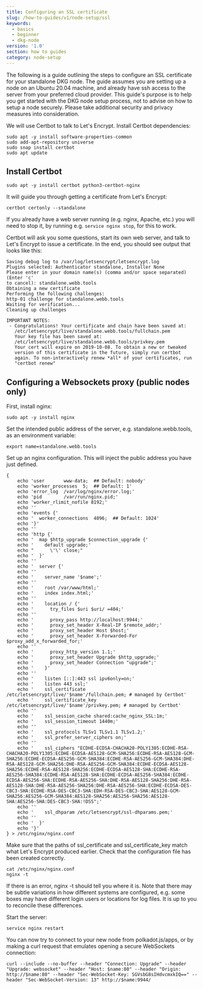 ```yaml
---
title: Configuring an SSL certificate
slug: /how-to-guides/v1/node-setup/ssl
keywords:
  - basics
  - beginner
  - dkg-node
version: '1.0'
section: how to guides
category: node-setup
---
```


The following is a guide outlining the steps to configure an SSL certificate for your standalone DKG node. The guide assumes you are setting up
a node on an Ubuntu 20.04 machine, and already have ssh access to the server from your preferred cloud provider. 
This guide's purpose is to help you get started with the DKG node setup process, not to advise on how to setup a node securely. Please
take additional security and privacy measures into consideration.

We will use Certbot to talk to Let's Encrypt. Install Certbot dependencies:

```
sudo apt -y install software-properties-common
sudo add-apt-repository universe
sudo snap install certbot
sudo apt update
```

## Install Certbot

```
sudo apt -y install certbot python3-certbot-nginx
```

It will guide you through getting a certificate from Let's Encrypt:
```
certbot certonly --standalone
```

If you already have a web server running (e.g. nginx, Apache, etc.) you will need to stop it, by running e.g. `service nginx stop`, for this to work.

Certbot will ask you some questions, start its own web server, and talk to Let's Encrypt to issue a certificate. In the end, you should see output that looks like this:
```
Saving debug log to /var/log/letsencrypt/letsencrypt.log
Plugins selected: Authenticator standalone, Installer None
Please enter in your domain name(s) (comma and/or space separated)  (Enter 'c'
to cancel): standalone.webb.tools
Obtaining a new certificate
Performing the following challenges:
http-01 challenge for standalone.webb.tools
Waiting for verification...
Cleaning up challenges

IMPORTANT NOTES:
 - Congratulations! Your certificate and chain have been saved at:
   /etc/letsencrypt/live/standalone.webb.tools/fullchain.pem
   Your key file has been saved at:
   /etc/letsencrypt/live/standalone.webb.tools/privkey.pem
   Your cert will expire on 2019-10-08. To obtain a new or tweaked
   version of this certificate in the future, simply run certbot
   again. To non-interactively renew *all* of your certificates, run
   "certbot renew"
```

## Configuring a Websockets proxy (public nodes only)

First, install nginx:
```
sudo apt -y install nginx
```

Set the intended public address of the server, e.g. standalone.webb.tools, as an environment variable:
```
export name=standalone.webb.tools
```
Set up an nginx configuration. This will inject the public address you have just defined.

```
{
    echo 'user       www-data;  ## Default: nobody'
    echo 'worker_processes  5;  ## Default: 1'
    echo 'error_log  /var/log/nginx/error.log;'
    echo 'pid        /var/run/nginx.pid;'
    echo 'worker_rlimit_nofile 8192;'
    echo ''
    echo 'events {'
    echo '  worker_connections  4096;  ## Default: 1024'
    echo '}'
    echo ''
    echo 'http {'
    echo '  map $http_upgrade $connection_upgrade {'
    echo '    default upgrade;'
    echo "      \'\' close;"
    echo '  }'
    echo ''
    echo '  server {'
    echo ''
    echo '    server_name '$name';'
    echo ''
    echo '    root /var/www/html;'
    echo '    index index.html;'
    echo ''
    echo '    location / {'
    echo '      try_files $uri $uri/ =404;'
    echo ''
    echo '      proxy_pass http://localhost:9944;'
    echo '      proxy_set_header X-Real-IP $remote_addr;'
    echo '      proxy_set_header Host $host;'
    echo '      proxy_set_header X-Forwarded-For $proxy_add_x_forwarded_for;'
    echo ''
    echo '      proxy_http_version 1.1;'
    echo '      proxy_set_header Upgrade $http_upgrade;'
    echo '      proxy_set_header Connection "upgrade";'
    echo '    }'
    echo ''
    echo '    listen [::]:443 ssl ipv6only=on;'
    echo '    listen 443 ssl;'
    echo '    ssl_certificate /etc/letsencrypt/live/'$name'/fullchain.pem; # managed by Certbot'
    echo '    ssl_certificate_key /etc/letsencrypt/live/'$name'/privkey.pem; # managed by Certbot'
    echo ''
    echo '    ssl_session_cache shared:cache_nginx_SSL:1m;'
    echo '    ssl_session_timeout 1440m;'
    echo ''
    echo '    ssl_protocols TLSv1 TLSv1.1 TLSv1.2;'
    echo '    ssl_prefer_server_ciphers on;'
    echo ''
    echo '    ssl_ciphers "ECDHE-ECDSA-CHACHA20-POLY1305:ECDHE-RSA-CHACHA20-POLY1305:ECDHE-ECDSA-AES128-GCM-SHA256:ECDHE-RSA-AES128-GCM-SHA256:ECDHE-ECDSA-AES256-GCM-SHA384:ECDHE-RSA-AES256-GCM-SHA384:DHE-RSA-AES128-GCM-SHA256:DHE-RSA-AES256-GCM-SHA384:ECDHE-ECDSA-AES128-SHA256:ECDHE-RSA-AES128-SHA256:ECDHE-ECDSA-AES128-SHA:ECDHE-RSA-AES256-SHA384:ECDHE-RSA-AES128-SHA:ECDHE-ECDSA-AES256-SHA384:ECDHE-ECDSA-AES256-SHA:ECDHE-RSA-AES256-SHA:DHE-RSA-AES128-SHA256:DHE-RSA-AES128-SHA:DHE-RSA-AES256-SHA256:DHE-RSA-AES256-SHA:ECDHE-ECDSA-DES-CBC3-SHA:ECDHE-RSA-DES-CBC3-SHA:EDH-RSA-DES-CBC3-SHA:AES128-GCM-SHA256:AES256-GCM-SHA384:AES128-SHA256:AES256-SHA256:AES128-SHA:AES256-SHA:DES-CBC3-SHA:!DSS";'
    echo ''
    echo '    ssl_dhparam /etc/letsencrypt/ssl-dhparams.pem;'
    echo ''
    echo '  }'
    echo '}'
} > /etc/nginx/nginx.conf
```

Make sure that the paths of ssl_certificate and ssl_certificate_key match what Let's Encrypt produced earlier. Check that the configuration file has been created correctly.
```
cat /etc/nginx/nginx.conf
nginx -t
```

If there is an error, nginx -t should tell you where it is. Note that there may be subtle variations in how different systems are configured, e.g. some boxes may have different login users or locations for log files. It is up to you to reconcile these differences.

Start the server:
```
service nginx restart
```
You can now try to connect to your new node from polkadot.js/apps, or by making a curl request that emulates opening a secure WebSockets connection:

```
curl --include --no-buffer --header "Connection: Upgrade" --header "Upgrade: websocket" --header "Host: $name:80" --header "Origin: http://$name:80" --header "Sec-WebSocket-Key: SGVsbG8sIHdvcmxkIQ==" --header "Sec-WebSocket-Version: 13" http://$name:9944/
```